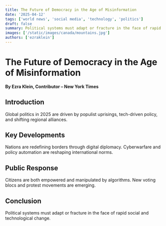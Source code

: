 ```yaml
---
title: The Future of Democracy in the Age of Misinformation
date: '2025-04-12'
tags: ['world news', 'social media', 'technology', 'politics']
draft: false
summary: Political systems must adapt or fracture in the face of rapid social and technological change.
images: ['/static/images/canada/mountains.jpg']
authors: ['ezraklein']
---
```


# The Future of Democracy in the Age of Misinformation

**By Ezra Klein, Contributor – New York Times**

## Introduction

Global politics in 2025 are driven by populist uprisings, tech-driven policy, and shifting regional alliances.

## Key Developments

Nations are redefining borders through digital diplomacy. Cyberwarfare and policy automation are reshaping international norms.

## Public Response

Citizens are both empowered and manipulated by algorithms. New voting blocs and protest movements are emerging.

## Conclusion

Political systems must adapt or fracture in the face of rapid social and technological change.
